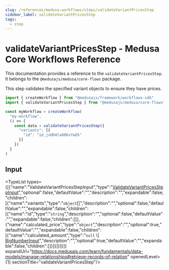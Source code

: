 ```yaml
---
slug: /references/medusa-workflows/steps/validateVariantPricesStep
sidebar_label: validateVariantPricesStep
tags:
  - step
---
```



# validateVariantPricesStep - Medusa Core Workflows Reference

This documentation provides a reference to the `validateVariantPricesStep`. It belongs to the `@medusajs/medusa/core-flows` package.

This step validates the specified variant objects to ensure they have prices.

```ts title="src/workflows/my-workflow.ts"
import { createWorkflow } from "@medusajs/framework/workflows-sdk"
import { validateVariantPricesStep } from "@medusajs/medusa/core-flows"

const myWorkflow = createWorkflow(
  "my-workflow",
  () => {
    const data = validateVariantPricesStep({
      "variants": [{
        "id": "id_jvHD4la806vYwU5"
      }]
    })
  }
)
```
  

## Input

<TypeList types={[{"name":"ValidateVariantPricesStepInput","type":"[ValidateVariantPricesStepInput](../../../../interfaces/core_flows.ValidateVariantPricesStepInput/page.mdx)","optional":false,"defaultValue":"","description":"","expandable":false,"children":[{"name":"variants","type":"`object`[]","description":"","optional":false,"defaultValue":"","expandable":false,"children":[{"name":"id","type":"`string`","description":"","optional":false,"defaultValue":"","expandable":false,"children":[]},{"name":"calculated_price","type":"`object`","description":"","optional":true,"defaultValue":"","expandable":false,"children":[{"name":"calculated_amount","type":"`null` \\| [BigNumberInput](../../../../../types/types/types.BigNumberInput/page.mdx)","description":"","optional":true,"defaultValue":"","expandable":false,"children":[]}]}]}]}]} expandUrl="https://docs.medusajs.com/learn/fundamentals/data-models/manage-relationships#retrieve-records-of-relation" openedLevel={1} sectionTitle="validateVariantPricesStep"/>

